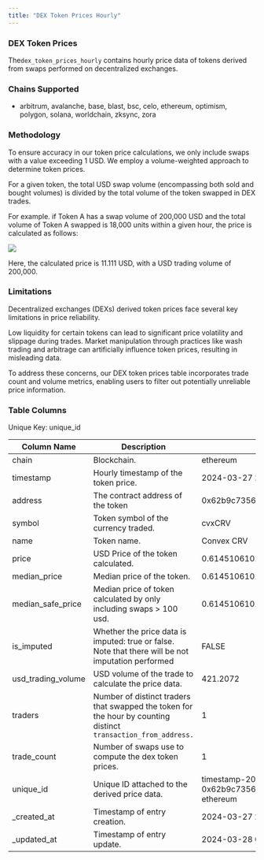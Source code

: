 ```yaml
---
title: "DEX Token Prices Hourly"
---
```


### DEX Token Prices

The`dex_token_prices_hourly` contains hourly price data of tokens derived from swaps performed on decentralized exchanges.

### Chains Supported

* arbitrum, avalanche, base, blast, bsc, celo, ethereum, optimism, polygon, solana, worldchain, zksync, zora

### Methodology

To ensure accuracy in our token price calculations, we only include swaps with a value exceeding 1 USD. We employ a volume-weighted approach to determine token prices.

For a given token, the total USD swap volume (encompassing both sold and bought volumes) is divided by the total volume of the token swapped in DEX trades.

For example. if Token A has a swap volume of 200,000 USD and the total volume of Token A swapped is 18,000 units within a given hour, the price is calculated as follows:

![](https://docs.allium.so/~gitbook/image?url=https%3A%2F%2F137711553-files.gitbook.io%2F%7E%2Ffiles%2Fv0%2Fb%2Fgitbook-x-prod.appspot.com%2Fo%2Fspaces%252FUrfZbzSRStJdjOp5DS3Z%252Fuploads%252FLAsvPju6ja8xRHTETIsU%252Fimage.png%3Falt%3Dmedia%26token%3Db5276a62-8552-4b4f-aa5a-046c64af688b\&width=768\&dpr=4\&quality=100\&sign=a6f6dffa\&sv=2)

Here, the calculated price is 11.111 USD, with a USD trading volume of 200,000.

### Limitations

Decentralized exchanges (DEXs) derived token prices face several key limitations in price reliability.

Low liquidity for certain tokens can lead to significant price volatility and slippage during trades. Market manipulation through practices like wash trading and arbitrage can artificially influence token prices, resulting in misleading data.

To address these concerns, our DEX token prices table incorporates trade count and volume metrics, enabling users to filter out potentially unreliable price information.

### Table Columns

Unique Key: unique\_id

| Column Name          | Description                                                                                                     | Example                                                                                               |
| -------------------- | --------------------------------------------------------------------------------------------------------------- | ----------------------------------------------------------------------------------------------------- |
| chain                | Blockchain.                                                                                                     | ethereum                                                                                              |
| timestamp            | Hourly timestamp of the token price.                                                                            | 2024-03-27 21:00:00                                                                                   |
| address              | The contract address of the token                                                                               | 0x62b9c7356a2dc64a1969e19c23e4f579f9810aa7                                                            |
| symbol               | Token symbol of the currency traded.                                                                            | cvxCRV                                                                                                |
| name                 | Token name.                                                                                                     | Convex CRV                                                                                            |
| price                | USD Price of the token calculated.                                                                              | 0.6145106101                                                                                          |
| median\_price        | Median price of the token.                                                                                      | 0.6145106101                                                                                          |
| median\_safe\_price  | Median price of token calculated by only including swaps > 100 usd.                                             | 0.6145106101                                                                                          |
| is\_imputed          | Whether the price data is imputed: true or false. Note that there will be not imputation performed              | FALSE                                                                                                 |
| usd\_trading\_volume | USD volume of the trade to calculate the price data.                                                            | 421.2072                                                                                              |
| traders              | Number of distinct traders that swapped the token for the hour by counting distinct `transaction_from_address.` | 1                                                                                                     |
| trade\_count         | Number of swaps use to compute the dex token prices.                                                            | 1                                                                                                     |
| unique\_id           | Unique ID attached to the derived price data.                                                                   | timestamp-2024-03-27 21:00:00.000\_address-0x62b9c7356a2dc64a1969e19c23e4f579f9810aa7\_chain-ethereum |
| \_created\_at        | Timestamp of entry creation.                                                                                    | 2024-03-27 22:30:46                                                                                   |
| \_updated\_at        | Timestamp of entry update.                                                                                      | 2024-03-28 04:28:38                                                                                   |


